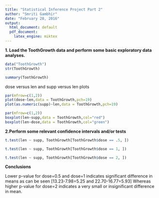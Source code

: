 ```yaml
---
title: "Statistical Inference Project Part 2"
author: "Smriti Gambhir"
date: "February 28, 2016"
output:
  html_document: default
  pdf_document:
    latex_engine: miktex
---
```


**1. Load the ToothGrowth data and perform some basic exploratory data analyses.**

```r
data("ToothGrowth")
str(ToothGrowth)
```

```r
summary(ToothGrowth)
```

dose versus len and supp versus len plots
```r
par(mfrow=c(1,2))
plot(dose~len,data = ToothGrowth,pch=19)
plot(as.numeric(supp)~len,data = ToothGrowth,pch=19)
```

```r
par(mfrow=c(1,2))
boxplot(len~supp,data = ToothGrowth,col="red")
boxplot(len~dose,data = ToothGrowth,col="green")
```

**2.Perform some relevant confidence intervals and/or tests**

```r
t.test(len ~ supp, ToothGrowth[ToothGrowth$dose == .5, ])
```

```r
t.test(len ~ supp, ToothGrowth[ToothGrowth$dose == 1, ])
```

```r
t.test(len ~ supp, ToothGrowth[ToothGrowth$dose == 2, ])
```

**Conclusions**

Lower p-value for dose=0.5 and dose=1 indicates significant difference in means as can be seen [13.23-7.98=5.25 and 22.70-16.77=5.93]
Whereas higher p-value for dose=2 indicates a very small or insignificant difference in mean.
